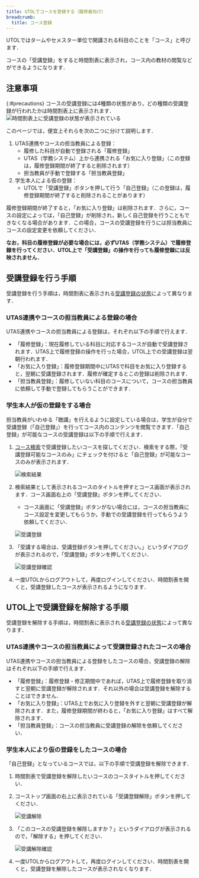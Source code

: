```yaml
---
title: UTOLでコースを登録する（履修者向け）
breadcrumb:
  title: コース登録
---
```


UTOLではタームやセメスター単位で開講される科目のことを「コース」と呼びます．

コースの「受講登録」をすると時間割表に表示され，コース内の教材の閲覧などができるようになります．
## 注意事項
{:#precautions}
コースの受講登録には4種類の状態があり，どの種類の受講登録が行われたかは時間割表上に表示されます．
![時間割表上に受講登録の状態が表示されている](./type.png)

このページでは，便宜上それらを次の二つに分けて説明します．
1. UTAS連携やコースの担当教員による登録：
    * 履修した科目が自動で登録される「履修登録」
    * UTAS（学務システム）上から連携される「お気に入り登録」（この登録は，履修登録期間が終了すると削除されます）
    * 担当教員が手動で登録する「担当教員登録」
2. 学生本人による仮の登録：
    * UTOLで「受講登録」ボタンを押して行う「自己登録」（この登録は，履修登録期間が終了すると削除されることがあります）

履修登録期間が終了すると，「お気に入り登録」は削除されます．さらに，コースの設定によっては，「自己登録」が削除され，新しく自己登録を行うこともできなくなる場合があります．この場合，コースの受講登録を行うには担当教員にコースの設定変更を依頼してください．

**なお，科目の履修登録が必要な場合には，必ずUTAS（学務システム）で履修登録を行ってください．UTOL上で「受講登録」の操作を行っても履修登録には反映されません．**
## 受講登録を行う手順
受講登録を行う手順は，時間割表に表示される[受講登録の状態](#precautions)によって異なります．
### UTAS連携やコースの担当教員による登録の場合
UTAS連携やコースの担当教員による登録は，それぞれ以下の手順で行えます．
* 「履修登録」：現在履修している科目に対応するコースが自動で受講登録されます．UTAS上で履修登録の操作を行った場合，UTOL上での受講登録は翌朝行われます．
* 「お気に入り登録」：履修登録期間中にUTASで科目をお気に入り登録すると，翌朝に受講登録されます．履修が確定するとこの登録は削除されます．
* 「担当教員登録」：履修していない科目のコースについて，コースの担当教員に依頼して手動で登録してもらうことができます．

### 学生本人が仮の登録をする場合
担当教員がいわゆる「聴講」を行えるように設定している場合は，学生が自分で受講登録（「自己登録」）を行ってコース内のコンテンツを閲覧できます．「自己登録」が可能なコースの受講登録は以下の手順で行えます．
1. [コース検索](/utol/students/course_search/)で受講登録したいコースを探してください．検索をする際，「受講登録可能なコースのみ」にチェックを付けると「自己登録」が可能なコースのみが表示されます．

    ![検索結果](./search.png)
2. 検索結果として表示されるコースのタイトルを押すとコース画面が表示されます．コース画面右上の「受講登録」ボタンを押してください．
    * コース画面に「受講登録」ボタンがない場合には，コースの担当教員にコース設定を変更してもらうか，手動での受講登録を行ってもらうよう依頼してください．

    ![受講登録](./reg1.png)
3. 「受講する場合は、受講登録ボタンを押してください。」というダイアログが表示されるので，「受講登録」ボタンを押してください．

    ![受講登録確認](./reg2.png)
4. 一度UTOLからログアウトして，再度ログインしてください．時間割表を開くと，受講登録したコースが表示されるようになります．

## UTOL上で受講登録を解除する手順
受講登録を解除する手順は，時間割表に表示される[受講登録の状態](#precautions)によって異なります．

### UTAS連携やコースの担当教員によって受講登録されたコースの場合
UTAS連携やコースの担当教員による登録をしたコースの場合，受講登録の解除はそれぞれ以下の手順で行えます．

* 「履修登録」：履修登録・修正期間中であれば，UTAS上で履修登録を取り消すと翌朝に受講登録が解除されます．それ以外の場合は受講登録を解除することはできません．
* 「お気に入り登録」：UTAS上でお気に入り登録を外すと翌朝に受講登録が解除されます．また，履修登録期間が終わると，「お気に入り登録」はすべて解除されます．
* 「担当教員登録」：コースの担当教員に受講登録の解除を依頼してください．

### 学生本人により仮の登録をしたコースの場合
「自己登録」となっているコースでは，以下の手順で受講登録を解除できます．
1. 時間割表で受講登録を解除したいコースのコースタイトルを押してください．
2. コーストップ画面の右上に表示されている「受講登録解除」ボタンを押してください．

    ![受講解除](./unreg1.png)
3. 「このコースの受講登録を解除しますか？」というダイアログが表示されるので，「解除する」を押してください．
    
    ![受講解除確認](./unreg2.png)
4. 一度UTOLからログアウトして，再度ログインしてください．時間割表を開くと，受講登録を解除したコースが表示されなくなります．
